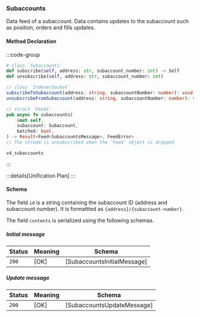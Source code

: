 ### Subaccounts

Data feed of a subaccount. Data contains updates to the subaccount such as position, orders and fills updates.

#### Method Declaration

:::code-group

```python [Python]
# class `Subaccounts`
def subscribe(self, address: str, subaccount_number: int) -> Self
def unsubscribe(self, address: str, subaccount_number: int)
```

```typescript [TypeScript]
// class `IndexerSocket`
subscribeToSubaccount(address: string, subaccountNumber: number): void
unsubscribeFromSubaccount(address: string, subaccountNumber: number): void
```

```rust [Rust]
// struct `Feeds`
pub async fn subaccounts(
    &mut self,
    subaccount: Subaccount,
    batched: bool,
) -> Result<Feed<SubaccountsMessage>, FeedError>
// The stream is unsubscribed when the `Feed` object is dropped
```

```url [Channel]
v4_subaccounts
```

:::

:::details[Unification Plan]
:::

#### Schema

The field `id` is a string containing the subaccount ID (address and subaccount number). It is formattted as `{address}/{subaccount-number}`.

The field `contents` is serialized using the following schemas.

##### Initial message

| Status | Meaning     | Schema                          |
| ------ | ----------- | ------------------------------- |
| `200`  | [OK]        | [SubaccountsInitialMessage]     |

##### Update message

| Status | Meaning     | Schema                          |
| ------ | ----------- | ------------------------------- |
| `200`  | [OK]        | [SubaccountsUpdateMessage]      |

[address]: /types/address
[subaccount-number]: /types/subaccount_number
